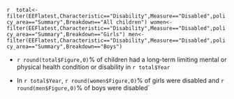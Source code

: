 `r 
total<- filter(EEFlatest,Characteristic=="Disability",Measure=="Disabled",policy_area=="Summary",Breakdown=="All children")
women<- filter(EEFlatest,Characteristic=="Disability",Measure=="Disabled",policy_area=="Summary",Breakdown=="Girls")
men<- filter(EEFlatest,Characteristic=="Disability",Measure=="Disabled",policy_area=="Summary",Breakdown=="Boys")
`

* `r round(total$Figure,0)`% of children had a long-term limiting mental or physical health condition or disability in `r total$Year`

* In `r total$Year`, `r round(women$Figure,0)`% of girls were disabled and `r round(men$Figure,0)`% of boys were disabled`
